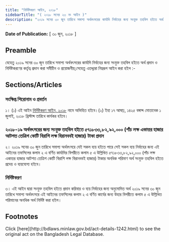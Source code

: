 ```yaml
---
title: "নির্দিষ্টকরণ আইন, ২০১৮"
sidebarTitle: "( ২০১৮ সনের ২৩ নং আইন )"
description: "২০১৯ সনের ৩০ জুন তারিখে সমাপ্য অর্থবৎসরের কার্যাদি নির্বাহের জন্য সংযুক্ত তহবিল হইতে অর্থ প্রদান ও নির্দিষ্টকরণের কর্তৃত্ব প্রদানের জন্য প্রণীত আইন"
---
```


**Date of Publication:** [ ৩০ জুন, ২০১৮ ]

## Preamble

যেহেতু ২০১৯ সনের ৩০ জুন তারিখে সমাপ্য অর্থবৎসরের কার্যাদি নির্বাহের জন্য সংযুক্ত তহবিল হইতে অর্থ প্রদান ও নির্দিষ্টকরণের কর্তৃত্ব প্রদান করা সমীচীন ও প্রয়োজনীয়;সেহেতু এতদ্দ্বারা নিম্নরূপ আইন করা হইল :-

## Sections/Articles

### সংক্ষিপ্ত শিরোনাম ও প্রবর্তন

১। (১) এই আইন [নির্দিষ্টকরণ আইন, ২০১৮](/laws/volume-48/act-1242 "নির্দিষ্টকরণ আইন, ২০১৮") নামে অভিহিত হইবে।(২) ইহা ১৭ আষাঢ়, ১৪২৫ বঙ্গাব্দ মোতাবেক ১ জুলাই, ২০১৮ খ্রিস্টাব্দ তারিখে কার্যকর হইবে।

### ২০১৮-১৯ অর্থবৎসরের জন্য সংযুক্ত তহবিল হইতে ৫৭১৮৩৩,৮২,৯২,০০০ (পাঁচ লক্ষ একাত্তর হাজার আটশত তেত্রিশ কোটি বিরাশি লক্ষ বিরানববই হাজার) টাকা প্রদান

২। ২০১৯ সনের ৩০ জুন তারিখে সমাপ্য অর্থবৎসরে যেই সকল ব্যয় হইতে পারে সেই সকল ব্যয় নির্বাহের জন্য এই আইনের তফসিলের কলাম ২ এ বর্ণিত কার্যাদির বিপরীতে কলাম ৫ এ উল্লিখিত ৫৭১৮৩৩,৮২,৯২,০০০ (পাঁচ লক্ষ একাত্তর হাজার আটশত তেত্রিশ কোটি বিরাশি লক্ষ বিরানববই হাজার) টাকার অনধিক পরিমাণ অর্থ সংযুক্ত তহবিল হইতে প্রদেয় ও ব্যয়যোগ্য হইবে।

### নির্দিষ্টকরণ

৩। এই আইন দ্বারা সংযুক্ত তহবিল হইতে প্রদান করিবার ও ব্যয় নির্বাহের জন্য অনুমোদিত অর্থ ২০১৯ সনের ৩০ জুন তারিখে সমাপ্য অর্থবৎসরে এই আইনের তফসিলের কলাম ২ এ বর্ণিত কার্যের জন্য উহার বিপরীতে কলাম ৫ এ উল্লিখিত পরিমানের অনধিক অর্থ নির্দিষ্ট করা হইল।

## Footnotes

<Note>
  Click [here](http://bdlaws.minlaw.gov.bd/act-details-1242.html) to see the original act on the Bangladesh Legal Database.
</Note>
